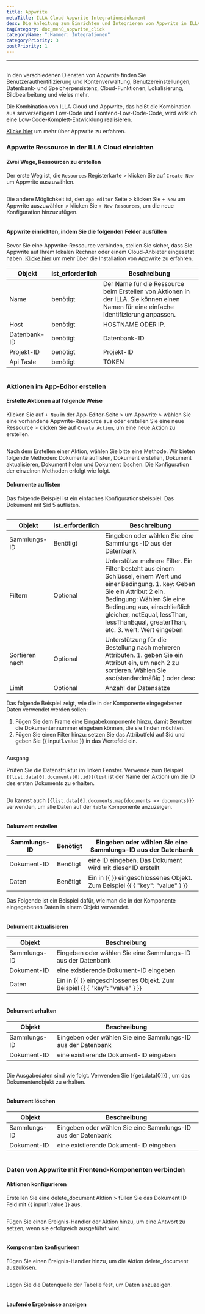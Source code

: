 ```yaml
---
title: Appwrite
metaTitle: ILLA Cloud Appwrite Integrationsdokument
desc: Die Anleitung zum Einrichten und Integrieren von Appwrite in ILLA Cloud
tagCategory: doc_menü_appwrite_click
categoryName: ":Hammer: Integrationen"
categoryPriority: 3
postPriority: 1
---
```


* * *

## <h2 hidden>Appwrite Datenbank</h2>

In den verschiedenen Diensten von Appwrite finden Sie Benutzerauthentifizierung und Kontenverwaltung, Benutzereinstellungen, Datenbank- und Speicherpersistenz, Cloud-Funktionen, Lokalisierung, Bildbearbeitung und vieles mehr. 

Die Kombination von ILLA Cloud und Appwrite, das heißt die Kombination aus serverseitigem Low-Code und Frontend-Low-Code-Code, wird wirklich eine Low-Code-Komplett-Entwicklung realisieren.

[Klicke hier](https://appwrite.io/) um mehr über Appwrite zu erfahren.

### Appwrite Ressource in der ILLA Cloud einrichten

#### Zwei Wege, Ressourcen zu erstellen

Der erste Weg ist, die `Resources` Registerkarte > klicken Sie auf `Create New` um Appwrite auszuwählen. 

<img src='https://cdn.illacloud.com/official-website/img/docs/assemble/appwrite1.png' alt="" />

Die andere Möglichkeit ist, den `app editor` Seite > klicken Sie `+ New` um Appwrite auszuwählen > klicken Sie `+ New Resources`, um die neue Konfiguration hinzuzufügen. 

<img src='https://cdn.illacloud.com/official-website/img/docs/assemble/appwrite2.png' alt="" />

#### Appwrite einrichten, indem Sie die folgenden Felder ausfüllen

Bevor Sie eine Appwrite-Ressource verbinden, stellen Sie sicher, dass Sie Appwrite auf Ihrem lokalen Rechner oder einem Cloud-Anbieter eingesetzt haben. [Klicke hier](https://appwrite.io/docs/installation) um mehr über die Installation von Appwrite zu erfahren. 

| Objekt       | ist_erforderlich | Beschreibung                                                                                                                            |
| ------------ | ---------------- | --------------------------------------------------------------------------------------------------------------------------------------- |
| Name         | benötigt         | Der Name für die Ressource beim Erstellen von Aktionen in der ILLA. Sie können einen Namen für eine einfache Identifizierung anpassen.  |
| Host         | benötigt         | HOSTNAME ODER IP.                                                                                                                       |
| Datenbank-ID | benötigt         | Datenbank-ID                                                                                                                            |
| Projekt-ID   | benötigt         | Projekt-ID                                                                                                                              |
| Api Taste    | benötigt         | TOKEN                                                                                                                                   |

<img src='https://cdn.illacloud.com/official-website/img/docs/assemble/appwrite3.png' alt="" />

### Aktionen im App-Editor erstellen

#### Erstelle Aktionen auf folgende Weise

Klicken Sie auf `+ Neu` in der App-Editor-Seite > um Appwrite > wählen Sie eine vorhandene Appwrite-Ressource aus oder erstellen Sie eine neue Ressource > klicken Sie auf `Create Action`, um eine neue Aktion zu erstellen. 

<img src='https://cdn.illacloud.com/official-website/img/docs/assemble/appwrite4.png' alt="" />

Nach dem Erstellen einer Aktion, wählen Sie bitte eine Methode. Wir bieten folgende Methoden: Dokumente auflisten, Dokument erstellen, Dokument aktualisieren, Dokument holen und Dokument löschen. Die Konfiguration der einzelnen Methoden erfolgt wie folgt. 

#### Dokumente auflisten

Das folgende Beispiel ist ein einfaches Konfigurationsbeispiel: Das Dokument mit $id 5 auflisten. 

<img src='https://cdn.illacloud.com/official-website/img/docs/assemble/appwrite5.png' alt="" />

| Objekt         | ist_erforderlich | Beschreibung                                                                                                                                                                                                                                                                             |
| -------------- | ---------------- | ---------------------------------------------------------------------------------------------------------------------------------------------------------------------------------------------------------------------------------------------------------------------------------------- |
| Sammlungs-ID   | Benötigt         | Eingeben oder wählen Sie eine Sammlungs-ID aus der Datenbank                                                                                                                                                                                                                             |
| Filtern        | Optional         | Unterstütze mehrere Filter. Ein Filter besteht aus einem Schlüssel, einem Wert und einer Bedingung. 1. key: Geben Sie ein Attribut 2 ein. Bedingung: Wählen Sie eine Bedingung aus, einschließlich gleicher, notEqual, lessThan, lessThanEqual, greaterThan, etc. 3. wert: Wert eingeben |
| Sortieren nach | Optional         | Unterstützung für die Bestellung nach mehreren Attributen. 1. geben Sie ein Attribut ein, um nach 2 zu sortieren. Wählen Sie asc(standardmäßig ) oder desc                                                                                                                               |
| Limit          | Optional         | Anzahl der Datensätze                                                                                                                                                                                                                                                                    |

Das folgende Beispiel zeigt, wie die in der Komponente eingegebenen Daten verwendet werden sollen:

1.  Fügen Sie dem Frame eine Eingabekomponente hinzu, damit Benutzer die Dokumentennummer eingeben können, die sie finden möchten.  
2.  Fügen Sie einen Filter hinzu: setzen Sie das Attributfeld auf $id und geben Sie {{ input1.value }} in das Wertefeld ein. 

<img src='https://cdn.illacloud.com/official-website/img/docs/assemble/appwrite6.png' alt="" />

Ausgang

Prüfen Sie die Datenstruktur im linken Fenster. Verwende zum Beispiel `{{list.data[0].documents[0].id}}`(`list` ist der Name der Aktion) um die ID des ersten Dokuments zu erhalten. 

<img src='https://cdn.illacloud.com/official-website/img/docs/assemble/appwrite7.png' alt="" />

Du kannst auch `{{list.data[0].documents.map(documents => documents)}}` verwenden, um alle Daten auf der `table` Komponente anzuzeigen. 

<img src='https://cdn.illacloud.com/official-website/img/docs/assemble/appwrite8.png' alt="" />

#### Dokument erstellen

| Sammlungs-ID | Benötigt | Eingeben oder wählen Sie eine Sammlungs-ID aus der Datenbank                |
| ------------ | -------- | --------------------------------------------------------------------------- |
| Dokument-ID  | Benötigt | eine ID eingeben. Das Dokument wird mit dieser ID erstellt                  |
| Daten        | Benötigt | Ein in {{ }} eingeschlossenes Objekt. Zum Beispiel {{ { "key": "value" } }} |

Das Folgende ist ein Beispiel dafür, wie man die in der Komponente eingegebenen Daten in einem Objekt verwendet. 

<img src='https://cdn.illacloud.com/official-website/img/docs/assemble/appwrite9.png' alt="" />

#### Dokument aktualisieren

| Objekt       | Beschreibung                                                                |
| ------------ | --------------------------------------------------------------------------- |
| Sammlungs-ID | Eingeben oder wählen Sie eine Sammlungs-ID aus der Datenbank                |
| Dokument-ID  | eine existierende Dokument-ID eingeben                                      |
| Daten        | Ein in {{ }} eingeschlossenes Objekt. Zum Beispiel {{ { "key": "value" } }} |

<img src='https://cdn.illacloud.com/official-website/img/docs/assemble/appwrite10.png' alt="" />

#### Dokument erhalten

| Objekt       | Beschreibung                                                 |
| ------------ | ------------------------------------------------------------ |
| Sammlungs-ID | Eingeben oder wählen Sie eine Sammlungs-ID aus der Datenbank |
| Dokument-ID  | eine existierende Dokument-ID eingeben                       |

<img src='https://cdn.illacloud.com/official-website/img/docs/assemble/appwrite11.png' alt="" />

Die Ausgabedaten sind wie folgt. Verwenden Sie {{get.data[0]}} , um das Dokumentenobjekt zu erhalten.

<img src='https://cdn.illacloud.com/official-website/img/docs/assemble/appwrite12.png' alt="" />

#### Dokument löschen

| Objekt       | Beschreibung                                                 |
| ------------ | ------------------------------------------------------------ |
| Sammlungs-ID | Eingeben oder wählen Sie eine Sammlungs-ID aus der Datenbank |
| Dokument-ID  | eine existierende Dokument-ID eingeben                       |

<img src='https://cdn.illacloud.com/official-website/img/docs/assemble/appwrite13.png' alt="" />

### Daten von Appwrite mit Frontend-Komponenten verbinden

#### Aktionen konfigurieren

Erstellen Sie eine delete_document Aktion > füllen Sie das Dokument ID Feld mit {{ input1.value }} aus. 

<img src='https://cdn.illacloud.com/official-website/img/docs/assemble/appwrite14.png' alt="" />

Fügen Sie einen Ereignis-Handler der Aktion hinzu, um eine Antwort zu setzen, wenn sie erfolgreich ausgeführt wird. 

<img src='https://cdn.illacloud.com/official-website/img/docs/assemble/appwrite15.png' alt="" />

#### Komponenten konfigurieren

Fügen Sie einen Ereignis-Handler hinzu, um die Aktion delete_document auszulösen. 

<img src='https://cdn.illacloud.com/official-website/img/docs/assemble/appwrite16.png' alt="" />

Legen Sie die Datenquelle der Tabelle fest, um Daten anzuzeigen. 

<img src='https://cdn.illacloud.com/official-website/img/docs/assemble/appwrite17.png' alt="" />

#### Laufende Ergebnisse anzeigen

<img src='https://cdn.illacloud.com/official-website/img/docs/assemble/appwrite18.gif' alt="" />
